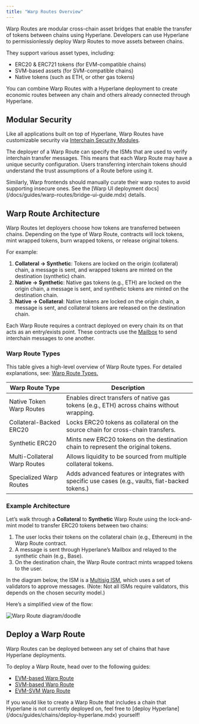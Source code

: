 ```yaml
---
title: "Warp Routes Overview"
---
```


Warp Routes are modular cross-chain asset bridges that enable the transfer of tokens between chains using Hyperlane. Developers can use Hyperlane to permissionlessly deploy Warp Routes to move assets between chains.

They support various asset types, including:

- ERC20 & ERC721 tokens (for EVM-compatible chains)
- SVM-based assets (for SVM-compatible chains)
- Native tokens (such as ETH, or other gas tokens)

You can combine Warp Routes with a Hyperlane deployment to create economic routes between any chain and others already connected through Hyperlane.

## Modular Security

Like all applications built on top of Hyperlane, Warp Routes have customizable security via [Interchain Security Modules](../../protocol/ISM/modular-security.mdx).

The deployer of a Warp Route can specify the ISMs that are used to verify interchain transfer messages. This means that each Warp Route may have a unique security configuration. Users transferring interchain tokens should understand the trust assumptions of a Route before using it.

<Note>
  Similarly, Warp frontends should manually curate their warp routes to avoid
  supporting insecure ones. See the [Warp UI deployment
  docs](/docs/guides/warp-routes/bridge-ui-guide.mdx) details.
</Note>

## Warp Route Architecture

Warp Routes let deployers choose how tokens are transferred between chains. Depending on the type of Warp Route, contracts will lock tokens, mint wrapped tokens, burn wrapped tokens, or release original tokens.

For example:

1. **Collateral → Synthetic**: Tokens are locked on the origin (collateral) chain, a message is sent, and wrapped tokens are minted on the destination (synthetic) chain.
2. **Native → Synthetic**: Native gas tokens (e.g., ETH) are locked on the origin chain, a message is sent, and synthetic tokens are minted on the destination chain.
3. **Native → Collateral**: Native tokens are locked on the origin chain, a message is sent, and collateral tokens are released on the destination chain.

Each Warp Route requires a contract deployed on every chain its on that acts as an entry/exists point. These contracts use the [Mailbox](/docs/protocol/core/mailbox) to send interchain messages to one another.

### Warp Route Types

This table gives a high-level overview of Warp Route types. For detailed explanations, see: [Warp Route Types.](./types)

| **Warp Route Type**          | **Description**                                                                                  |
| ---------------------------- | ------------------------------------------------------------------------------------------------ |
| Native Token Warp Routes     | Enables direct transfers of native gas tokens (e.g., ETH) across chains without wrapping.        |
| Collateral-Backed ERC20      | Locks ERC20 tokens as collateral on the source chain for cross-chain transfers.                  |
| Synthetic ERC20              | Mints new ERC20 tokens on the destination chain to represent the original tokens.                |
| Multi-Collateral Warp Routes | Allows liquidity to be sourced from multiple collateral tokens.                                  |
| Specialized Warp Routes      | Adds advanced features or integrates with specific use cases (e.g., vaults, fiat-backed tokens.) |

### Example Architecture

Let’s walk through a **Collateral** to **Synthetic** Warp Route using the lock-and-mint model to transfer ERC20 tokens between two chains:

1. The user locks their tokens on the collateral chain (e.g., Ethereum) in the Warp Route contract.
2. A message is sent through Hyperlane’s Mailbox and relayed to the synthetic chain (e.g., Base).
3. On the destination chain, the Warp Route contract mints wrapped tokens to the user.

In the diagram below, the ISM is a [Multisig ISM](/docs/protocol/ISM/standard-ISMs/multisig-ISM), which uses a set of validators to approve messages. (Note: Not all ISMs require validators, this depends on the chosen security model.)

Here’s a simplified view of the flow:

![Warp Route diagram/doodle](/img/warp-route-flow.png)

## Deploy a Warp Route

Warp Routes can be deployed between any set of chains that have Hyperlane deployments.

To deploy a Warp Route, head over to the following guides:

- [EVM-based Warp Route](/docs/guides/quickstart/deploy-warp-route)
- [SVM-based Warp Route](/docs/guides/warp-routes/svm/svm-warp-route-guide)
- [EVM-SVM Warp Route](/docs/guides/warp-routes/evm-svm-warp-route-guide)

<Tip>
  If you would like to create a Warp Route that includes a chain that Hyperlane
  is not currently deployed on, feel free to [deploy
  Hyperlane](/docs/guides/chains/deploy-hyperlane.mdx) yourself!
</Tip>
